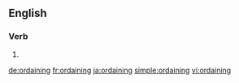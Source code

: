 ==English==

===Verb===
{{head|en|present participle}}

# {{present participle of|ordain|lang=en|nocat=1}}

[[de:ordaining]]
[[fr:ordaining]]
[[ja:ordaining]]
[[simple:ordaining]]
[[vi:ordaining]]